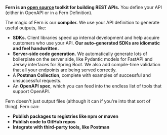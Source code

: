 **Fern is an [open source](https://github.com/fern-api/fern) toolkit for building
REST APIs.** You define your API (either in OpenAPI or in a Fern Definition).

The magic of Fern is our **compiler.** We use your API definition to generate
useful outputs, like:

- **SDKs.** Client libraries speed up internal development and help
  acquire customers who use your API. **Our auto-generated SDKs are idiomatic
  and feel handwritten.**
- **Server-side code generation.** We automatically generate lots of boilerplate on the server
  side, like Pydantic models for FastAPI and Jersey interfaces for Spring Boot. We also add
  compile-time validation that all your endpoints are being served correctly.
- A **Postman Collection**, complete with examples of successful and unsuccessful requests.
- An **OpenAPI spec**, which you can feed into the endless list of tools that support OpenAPI.

Fern doesn't just output files (although it can if you're into that sort of thing). Fern can:

- **Publish packages to registries like npm or maven**
- **Publish code to GitHub repos**
- **Integrate with third-party tools, like Postman**
